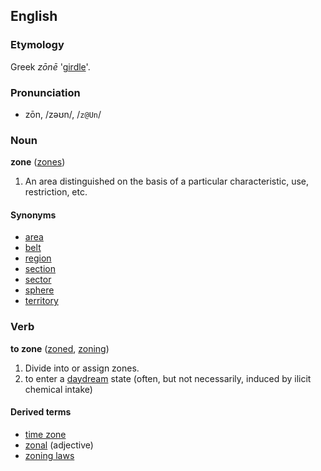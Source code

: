 ==English==
===Etymology===
Greek ''z&#333;n&#275;'' '[[girdle]]'.

===Pronunciation===
*zōn, /zəʊn/, /<tt>z@Un</tt>/

===Noun===
'''zone''' ([[zones]])

# An area distinguished on the basis of a particular characteristic, use, restriction, etc.

====Synonyms====
*[[area]]
*[[belt]]
*[[region]]
*[[section]]
*[[sector]]
*[[sphere]]
*[[territory]]

===Verb===
'''to zone'''  ([[zoned]], [[zoning]])
# Divide into or assign zones.
# to enter a [[daydream]] state (often, but not necessarily, induced by ilicit chemical intake)

====Derived terms====
*[[time zone]]
*[[zonal]] (adjective)
*[[zoning laws]]